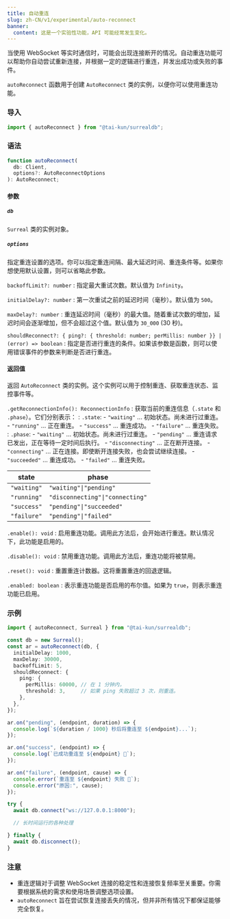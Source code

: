 ```yaml
---
title: 自动重连
slug: zh-CN/v1/experimental/auto-reconnect
banner:
  content: 这是一个实验性功能，API 可能经常发生变化。
---
```


当使用 WebSocket 等实时通信时，可能会出现连接断开的情况。自动重连功能可以帮助你自动尝试重新连接，并根据一定的逻辑进行重连，并发出成功或失败的事件。

`autoReconnect` 函数用于创建 `AutoReconnect` 类的实例，以便你可以使用重连功能。

### 导入

```ts
import { autoReconnect } from "@tai-kun/surrealdb";
```

### 语法

```ts
function autoReconnect(
  db: Client, 
  options?: AutoReconnectOptions
): AutoReconnect;
```

#### 参数

##### `db`

`Surreal` 类的实例对象。

##### `options`

指定重连设置的选项。你可以指定重连间隔、最大延迟时间、重连条件等。如果你想使用默认设置，则可以省略此参数。

`backoffLimit?: number`
:   指定最大重试次数。默认值为 `Infinity`。

`initialDelay?: number`
:   第一次重试之前的延迟时间（毫秒）。默认值为 `500`。

`maxDelay?: number`
:   重连延迟时间（毫秒）的最大值。随着重试次数的增加，延迟时间会逐渐增加，但不会超过这个值。默认值为 `30_000` (30 秒)。

`shouldReconnect?: { ping?: { threshold: number; perMillis: number }} | (error) => boolean`
:   指定是否进行重连的条件。如果该参数是函数，则可以使用错误事件的参数来判断是否进行重连。

#### 返回值

返回 `AutoReconnect` 类的实例。这个实例可以用于控制重连、获取重连状态、监控事件等。

`.getReconnectionInfo(): ReconnectionInfo`
:   获取当前的重连信息（`.state` 和 `.phase`）。它们分别表示：
:   `.state`:
    - `"waiting"` ... 初始状态。尚未进行过重连。
    - `"running"` ... 正在重连。
    - `"success"` ... 重连成功。
    - `"failure"` ... 重连失败。
:   `.phase`:
    - `"waiting"`       ... 初始状态。尚未进行过重连。
    - `"pending"`       ... 重连请求已发出，正在等待一定时间后执行。
    - `"disconnecting"` ... 正在断开连接。
    - `"connecting"`    ... 正在连接。即使断开连接失败，也会尝试继续连接。
    - `"succeeded"`     ... 重连成功。
    - `"failed"`        ... 重连失败。

| state       | phase                           |
| ----------- | ------------------------------- |
| `"waiting"` | `"waiting"\|"pending"`          |
| `"running"` | `"disconnecting"\|"connecting"` |
| `"success"` | `"pending"\|"succeeded"`        |
| `"failure"` | `"pending"\|"failed"`           |

`.enable(): void`
:   启用重连功能。调用此方法后，会开始进行重连。默认情况下，此功能是启用的。

`.disable(): void`
:   禁用重连功能。调用此方法后，重连功能将被禁用。

`.reset(): void`
:   重置重连计数器。这将重置重连的回退逻辑。

`.enabled: boolean`
:   表示重连功能是否启用的布尔值。如果为 `true`，则表示重连功能已启用。

### 示例

```ts
import { autoReconnect, Surreal } from "@tai-kun/surrealdb";

const db = new Surreal();
const ar = autoReconnect(db, {
  initialDelay: 1000,
  maxDelay: 30000,
  backoffLimit: 5,
  shouldReconnect: {
    ping: {
      perMillis: 60000, // 在 1 分钟内，
      threshold: 3,     // 如果 ping 失败超过 3 次，则重连。
    },
  },
});

ar.on("pending", (endpoint, duration) => {
  console.log(`${duration / 1000} 秒后将重连至 ${endpoint}...`);
});

ar.on("success", (endpoint) => {
  console.log(`已成功重连至 ${endpoint} 🎉`);
});

ar.on("failure", (endpoint, cause) => {
  console.error(`重连至 ${endpoint} 失败 🤯`);
  console.error("原因:", cause);
});

try {
  await db.connect("ws://127.0.0.1:8000");

  // 长时间运行的各种处理

} finally {
  await db.disconnect();
}
```

### 注意

- 重连逻辑对于调整 WebSocket 连接的稳定性和连接恢复频率至关重要。你需要根据系统的需求和使用场景调整选项设置。
- `autoReconnect` 旨在尝试恢复连接丢失的情况，但并非所有情况下都保证能够完全恢复。
